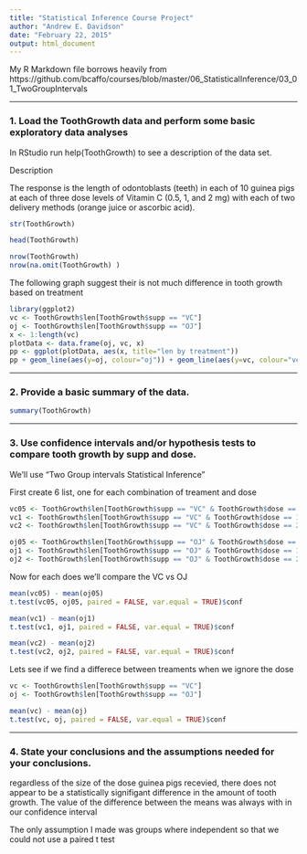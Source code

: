 ```yaml
---
title: "Statistical Inference Course Project"
author: "Andrew E. Davidson"
date: "February 22, 2015"
output: html_document
---
```


My R Markdown file borrows heavily from 
https://github.com/bcaffo/courses/blob/master/06_StatisticalInference/03_01_TwoGroupIntervals

---

### 1. Load the ToothGrowth data and perform some basic exploratory data analyses 

In RStudio run help(ToothGrowth) to see a description of the data set.

Description

The response is the length of odontoblasts (teeth) in each of 10 guinea pigs at each of three dose levels of Vitamin C (0.5, 1, and 2 mg) with each of two delivery methods (orange juice or ascorbic acid).

```r
str(ToothGrowth)

head(ToothGrowth)

nrow(ToothGrowth)
nrow(na.omit(ToothGrowth) )


```

The following graph suggest their is not much difference in tooth growth based on treatment

```r
library(ggplot2)
vc <- ToothGrowth$len[ToothGrowth$supp == "VC"]
oj <- ToothGrowth$len[ToothGrowth$supp == "OJ"]
x <- 1:length(vc)
plotData <- data.frame(oj, vc, x)
pp <- ggplot(plotData, aes(x, title="len by treatment")) 
pp + geom_line(aes(y=oj, colour="oj")) + geom_line(aes(y=vc, colour="vc"))
```
---

### 2. Provide a basic summary of the data.

```r
summary(ToothGrowth)

```
---

### 3. Use confidence intervals and/or hypothesis tests to compare tooth growth by supp and dose. 

We'll use "Two Group intervals Statistical Inference"

First create 6 list, one for each combination of treament and dose
```r
vc05 <- ToothGrowth$len[ToothGrowth$supp == "VC" & ToothGrowth$dose == 0.5]
vc1 <- ToothGrowth$len[ToothGrowth$supp == "VC" & ToothGrowth$dose == 1.0]
vc2 <- ToothGrowth$len[ToothGrowth$supp == "VC" & ToothGrowth$dose == 2.0]

oj05 <- ToothGrowth$len[ToothGrowth$supp == "OJ" & ToothGrowth$dose == 0.5]
oj1 <- ToothGrowth$len[ToothGrowth$supp == "OJ" & ToothGrowth$dose == 1.0]
oj2 <- ToothGrowth$len[ToothGrowth$supp == "OJ" & ToothGrowth$dose == 2.0]

```

Now for each does we'll compare the VC vs OJ

```r
mean(vc05) - mean(oj05)
t.test(vc05, oj05, paired = FALSE, var.equal = TRUE)$conf
```

```r
mean(vc1) - mean(oj1)
t.test(vc1, oj1, paired = FALSE, var.equal = TRUE)$conf
```

```r
mean(vc2) - mean(oj2)
t.test(vc2, oj2, paired = FALSE, var.equal = TRUE)$conf
```


Lets see if we find a differece between treaments when we ignore the dose

```r
vc <- ToothGrowth$len[ToothGrowth$supp == "VC"]
oj <- ToothGrowth$len[ToothGrowth$supp == "OJ"]

mean(vc) - mean(oj)
t.test(vc, oj, paired = FALSE, var.equal = TRUE)$conf
```

---

### 4. State your conclusions and the assumptions needed for your conclusions. 

regardless of the size of the dose guinea pigs recevied, there does not appear to be a statistically signifigant difference in the amount of tooth growth. The value of the 
difference between the means was always with in our confidence interval

The only assumption I made was groups where independent so that we could not use a paired t test

